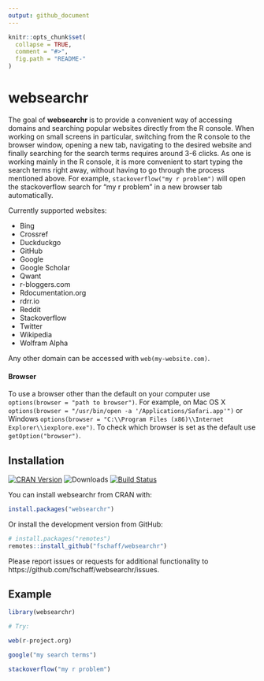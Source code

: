 ```yaml
---
output: github_document
---
```


<!-- README.md is generated from README.Rmd. Please edit that file -->

```r
knitr::opts_chunk$set(
  collapse = TRUE,
  comment = "#>",
  fig.path = "README-"
)
```

# websearchr

The goal of **websearchr** is to provide a convenient way of accessing domains and searching popular websites directly from the R console. When working on small screens in particular, switching from the R console to the browser window, opening a new tab, navigating to the desired website and finally searching for the search terms requires around 3-6 clicks. As one is working mainly in the R console, it is more convenient to start typing the search terms right away, without having to go through the process mentioned above. For example, `stackoverflow("my r problem")` will open the stackoverflow search for "my r problem" in a new browser tab automatically.

Currently supported websites:

* Bing
* Crossref
* Duckduckgo
* GitHub
* Google
* Google Scholar
* Qwant
* r-bloggers.com
* Rdocumentation.org
* rdrr.io
* Reddit
* Stackoverflow
* Twitter
* Wikipedia
* Wolfram Alpha

Any other domain can be accessed with `web(my-website.com)`. 


#### Browser

To use a browser other than the default on your computer use `options(browser = "path to browser")`. For example, on Mac OS X `options(browser = "/usr/bin/open -a '/Applications/Safari.app'")` or Windows `options(browser = "C:\\Program Files (x86)\\Internet Explorer\\iexplore.exe")`. To check which browser is set as the default use `getOption("browser")`.


## Installation

[![CRAN Version](https://www.r-pkg.org/badges/version/websearchr)](https://cran.r-project.org/package=websearchr) 
![Downloads](https://cranlogs.r-pkg.org/badges/websearchr)
[![Build Status](https://travis-ci.org/fschaff/websearchr.svg?branch=master)](https://travis-ci.org/fschaff/websearchr)

You can install websearchr from CRAN with:
```r
install.packages("websearchr")
```

Or install the development version from GitHub:
```r
# install.packages("remotes")
remotes::install_github("fschaff/websearchr")
```

Please report issues or requests for additional functionality to https://github.com/fschaff/websearchr/issues.

## Example

```r
library(websearchr)

# Try:

web(r-project.org)

google("my search terms")

stackoverflow("my r problem")
```
